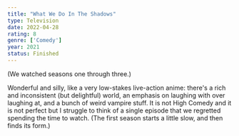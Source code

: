 ```yaml
---
title: "What We Do In The Shadows"
type: Television
date: 2022-04-28
rating: 8
genre: ['Comedy']
year: 2021
status: Finished
---
```


(We watched seasons one through three.)

Wonderful and silly, like a very low-stakes live-action anime: there's a rich and inconsistent (but delightful) world, an emphasis on laughing with over laughing at, and a bunch of weird vampire stuff. It is not High Comedy and it is not perfect but I struggle to think of a single episode that we regretted spending the time to watch. (The first season starts a little slow, and then finds its form.)
